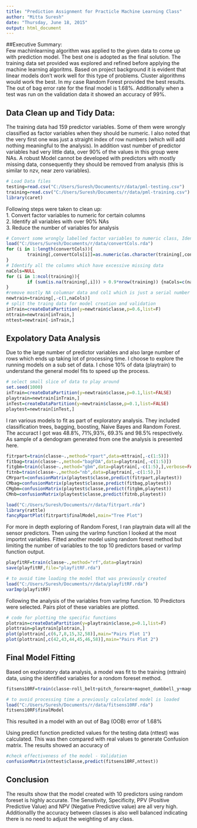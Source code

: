 ```yaml
---
title: "Prediction Assignment for Practicle Machine Learning Class"
author: "Mitta Suresh"
date: "Thursday, June 18, 2015"
output: html_document
---
```


##Executive Summary:    
Few machinlearning algorithm was applied to the given data to come up with prediction model. The best one is adopted as the final solution. The training data set provided was explored and refined before applying the machine learning algoritms. Based on project background it is evident that linear models don't work well for this type of problems. Cluster  algorithms would work the best. In my case Random Forest provided the best results. The out of bag error rate for the final model is 1.68%. Additionally when a test was run on the validation data it showed an accuracy of 99%.




## Data Clean up and Tidy Data:
The training data had 159 predictor variables. Some of them were wrongly classified as factor variables when they should be numeric. I also noted that the very first one was just a straight index of row numbers (which will add nothing meaningful to the analysis). In addition vast number of predictor variables had very little data, over 90% of the values in this group were NAs. A robust Model cannot be developed with predictors with mostly missing data, consequently they should be removed from analysis (this is similar to nzv, near zero variables).

```r
# Load Data files
testing=read.csv("C:/Users/Suresh/Documents/r/data/pml-testing.csv")
training=read.csv("C:/Users/Suresh/Documents/r/data/pml-training.csv")
library(caret)
```


Following steps were taken to clean up:   
1. Convert factor variables to numeric for certain columns   
2. Identify all variables with over 90% NAs   
3. Reduce the number of variables for analysis   

```r
# Convert some wrongly labelled factor variables to numeric class, Identified list is saved as an a
load("C:/Users/Suresh/Documents/r/data/convertCols.rda")
for (i in 1:length(convertCols)){
        training[,convertCols[i]]=as.numeric(as.character(training[,convertCols[i]]))
}
# Identify all the columns which have excessive missing data
naCols=NULL
for (i in 1:ncol(training)){
        if (sum(is.na(training[,i])) > 0.9*nrow(training)) {naCols=c(naCols,i)}
}
#remove mostly NA columnar data and col1 which is just a serial number
newtrain=training[,-c(1,naCols)]
# split the traing data for model creation and validation
inTrain=createDataPartition(y=newtrain$classe,p=0.6,list=F)
nttrain=newtrain[inTrain,]
nttest=newtrain[-inTrain,]
```



## Expolatory Data Analysis

Due to the large number of predictor variables and also large number of rows which ends up taking lot of processing time. I choose to explore the running models on a sub set of data. I chose 10% of data (playtrain) to understand the general model fits to speed up the process.    

```r
# select small slice of data to play around
set.seed(1000)
inTrain=createDataPartition(y=newtrain$classe,p=0.1,list=FALSE)
playtrain=newtrain[inTrain,]
inTest=createDataPartition(y=newtrain$classe,p=0.1,list=FALSE)
playtest=newtrain[inTest,]
```

I ran various models to fit as part of exploratory analysis. They included classification trees, bagging, boosting, Naive Bayes and Random Forest. The accuract I got was 48.8%, 71%,93%, 69.3% and 98.5% respectively. As sample of a dendogram generated from one the analysis is presented here.
```r
fitrpart=train(classe~.,method="rpart",data=nttrain[,-c(1:5)])
fitbag=train(classe~.,method="bagFDA",data=playtrain[,-c(1:5)])
fitgbm=train(classe~.,method="gbm",data=playtrain[,-c(1:5),],verbose=FALSE)
fitnb=train(classe~.,method="nb",data=playtrain[,-c(1:5),])
CMrpart=confusionMatrix(playtest$classe,predict(fitrpart,playtest))
CMbag=confusionMatrix(playtest$classe,predict(fitbag,playtest))
CMgbm=confusionMatrix(playtest$classe,predict(fitgbm,playtest))
CMnb=confusionMatrix(playtest$classe,predict(fitnb,playtest))

```

```r
load("C:/Users/Suresh/Documents/r/data/fitrpart.rda")
library(rattle)
fancyRpartPlot(fitrpart$finalModel,main="Tree Plot")
```

For more in depth exploring of Random Forest, I ran playtrain data will all the sensor predictors. Then using the varImp function I looked at the most importnt variables. Fitted another model using random forest method but limiting the number of variables to the top 10 predictors based or varImp function output.   

```r
playfitRF=train(classe~.,method="rf",data=playtrain)
save(playfitRF,file="playfitRF.rda")
```
```r
# to avoid time loading the model that was previously created
load("C:/Users/Suresh/Documents/r/data/playfitRF.rda")
varImp(playfitRF)

```
Following the analysis of the variables from varImp function. 10 Predictors were selected. Pairs plot of these variables are plotted.
```r
# code for plotting the specific functions
plotrain=createDataPartition(y=playtrain$classe,p=0.1,list=F)
plottrain=playtrain[plotrain,]
plot(plottrain[,c(6,7,8,15,32,58)],main="Pairs Plot 1")
plot(plottrain[,c(42,43,44,45,46,58)],main="Pairs Plot 2")
```


## Final Model Fitting
Based on exploratory data analysis, a model was fit to the training (nttrain) data, using the identified variables for a rondom foreset method.

```r
fitsens10RF=train(classe~roll_belt+pitch_forearm+magnet_dumbbell_y+magnet_dumbbell_z+yaw_belt+pitch_belt+roll_dumbbell+magnet_dumbbell_x+accel_belt_z+roll_forearm,method="rf",data=nttrain)
```
```r
# to avoid processing time a previously calculated model is loaded
load("C:/Users/Suresh/Documents/r/data/fitsens10RF.rda")
fitsens10RF$finalModel
```

This resulted in a model with an out of Bag (OOB) error of 1.68%

Using predict function predicted values for the testing data (nttest) was calculated. This was then compared with real values to generate Confusion matrix. The results showed an accuracy of

```r
#check effectiveness of the model - Validation
confusionMatrix(nttest$classe,predict(fitsens10RF,nttest))
```

## Conclusion   
The results show that the model created with 10 predictors using random foreset is highly accurate. The Sensitivity, Specificity, PPV (Positive Predictive Value) and NPV (Negative Predictive value) are all very high. Additionallly the accuracy between classes is also well balanced indicating there is no need to adjust the weighting of any class.
